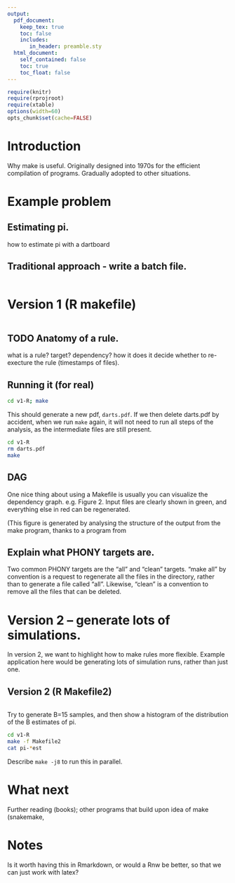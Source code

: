 ```yaml
---
output:
  pdf_document:
    keep_tex: true
    toc: false
    includes:
       in_header: preamble.sty
  html_document:
    self_contained: false
    toc: true
    toc_float: false
---
```



```r
require(knitr)
require(rprojroot)
require(xtable)
options(width=60)
opts_chunk$set(cache=FALSE)
```

# Introduction

Why make is useful.  Originally designed into 1970s for the efficient
compilation of programs.  Gradually adopted to other situations.


# Example problem

## Estimating pi.

how to estimate pi with a dartboard

## Traditional approach - write a batch file.

```bash
```

# Version 1 (R makefile)

```bash
```

## TODO Anatomy of a rule.

what is a rule?  target? dependency?  how it does it decide whether to
re-execture the rule (timestamps of files).


## Running it (for real)


```bash
cd v1-R; make
```

This should generate a new pdf, `darts.pdf`.  If we then delete
darts.pdf by accident, when we run `make` again, it will not need to
run all steps of the analysis, as the intermediate files are still
present.


```bash
cd v1-R
rm darts.pdf
make
```


\begin{figure}
  \centering
	\includegraphics{v1-R/darts.pdf}
  \caption{Example output file, darts.pdf, created by "make" command.
  Blue (or red) points are those that were determined to be inside (or
  outside) the circle.  The estimate of pi, given in the title, was
  then given as 4*d/n, where d is the number of darts inside the
  circle and n is the total number of darts thrown.}
  \label{fig:darts}
\end{figure}


## DAG

One nice thing about using a Makefile is usually you can visualize the
dependency graph.  e.g.  Figure 2.  Input files are clearly shown in
green, and everything else in red can be regenerated.


\begin{figure}
  \centering
	\includegraphics{v1-R/graph.pdf}
  \caption{DAG for Makefile version 1.}
  \label{fig:dag}
\end{figure}



(This figure is generated by analysing the structure of the output
from the make program, thanks to a program from \url{}

## Explain what PHONY targets are.

Two common PHONY targets are the "all" and "clean" targets.  "make
all" by convention is a request to regenerate all the files in the
directory, rather than to generate a file called "all".  Likewise,
"clean" is a convention to remove all the files that can be deleted.




\clearpage

# Version 2 -- generate lots of simulations.

In version 2, we want to highlight how to make rules more flexible.
Example application here would be generating lots of simulation runs,
rather than just one.



## Version 2 (R Makefile2)

```bash
```

Try to generate B=15 samples, and then show a histogram of the
distribution of the B estimates of pi.


```bash
cd v1-R
make -f Makefile2
cat pi-*est
```

Describe `make -j8` to run this in parallel.


# What next

Further reading (books); other programs that build upon idea of make
(snakemake, 

\url{https://www.frontiersin.org/articles/10.3389/fninf.2016.00002/full}


# Notes

Is it worth having this in Rmarkdown, or would a Rnw be better, so
that we can just work with latex?
